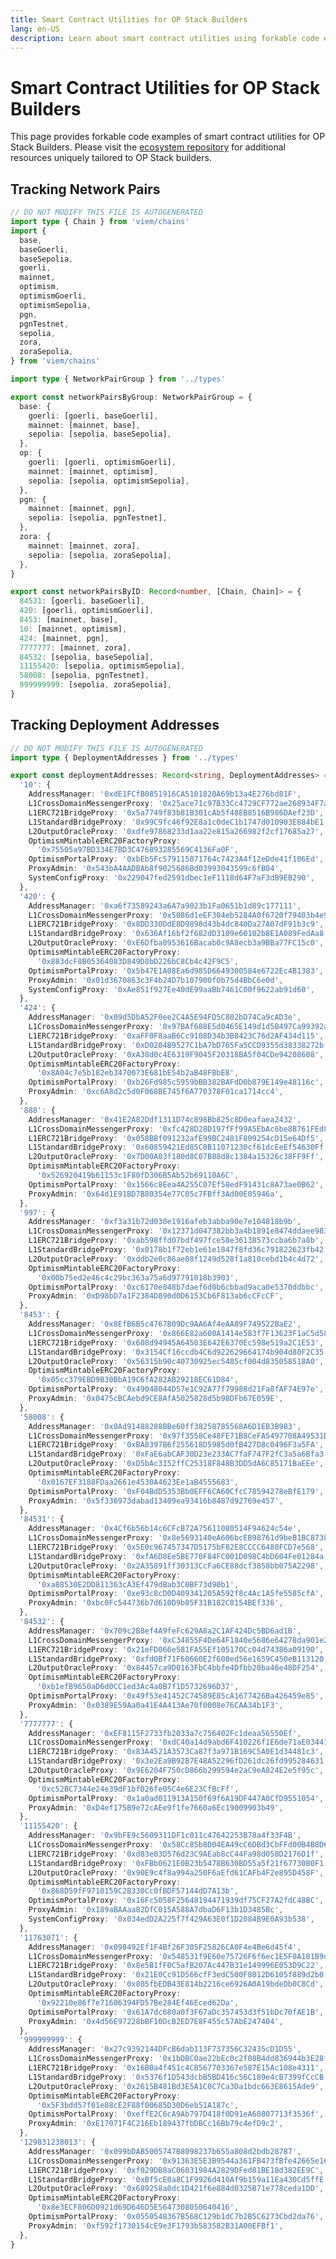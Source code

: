 ```yaml
---
title: Smart Contract Utilities for OP Stack Builders
lang: en-US
description: Learn about smart contract utilities using forkable code examples to help you deploy applications on the OP Stack.
---
```


# Smart Contract Utilities for OP Stack Builders

This page provides forkable code examples of smart contract utilities for OP Stack Builders.
Please visit the [ecosystem repository](https://github.com/ethereum-optimism/ecosystem) for additional resources uniquely tailored to OP Stack builders.

## Tracking Network Pairs

```ts
// DO NOT MODIFY THIS FILE IS AUTOGENERATED
import type { Chain } from 'viem/chains'
import {
  base,
  baseGoerli,
  baseSepolia,
  goerli,
  mainnet,
  optimism,
  optimismGoerli,
  optimismSepolia,
  pgn,
  pgnTestnet,
  sepolia,
  zora,
  zoraSepolia,
} from 'viem/chains'

import type { NetworkPairGroup } from '../types'

export const networkPairsByGroup: NetworkPairGroup = {
  base: {
    goerli: [goerli, baseGoerli],
    mainnet: [mainnet, base],
    sepolia: [sepolia, baseSepolia],
  },
  op: {
    goerli: [goerli, optimismGoerli],
    mainnet: [mainnet, optimism],
    sepolia: [sepolia, optimismSepolia],
  },
  pgn: {
    mainnet: [mainnet, pgn],
    sepolia: [sepolia, pgnTestnet],
  },
  zora: {
    mainnet: [mainnet, zora],
    sepolia: [sepolia, zoraSepolia],
  },
}

export const networkPairsByID: Record<number, [Chain, Chain]> = {
  84531: [goerli, baseGoerli],
  420: [goerli, optimismGoerli],
  8453: [mainnet, base],
  10: [mainnet, optimism],
  424: [mainnet, pgn],
  7777777: [mainnet, zora],
  84532: [sepolia, baseSepolia],
  11155420: [sepolia, optimismSepolia],
  58008: [sepolia, pgnTestnet],
  999999999: [sepolia, zoraSepolia],
}
```

## Tracking Deployment Addresses

```ts
// DO NOT MODIFY THIS FILE IS AUTOGENERATED
import type { DeploymentAddresses } from '../types'

export const deploymentAddresses: Record<string, DeploymentAddresses> = {
  '10': {
    AddressManager: '0xdE1FCfB0851916CA5101820A69b13a4E276bd81F',
    L1CrossDomainMessengerProxy: '0x25ace71c97B33Cc4729CF772ae268934F7ab5fA1',
    L1ERC721BridgeProxy: '0x5a7749f83b81B301cAb5f48EB8516B986DAef23D',
    L1StandardBridgeProxy: '0x99C9fc46f92E8a1c0deC1b1747d010903E884bE1',
    L2OutputOracleProxy: '0xdfe97868233d1aa22e815a266982f2cf17685a27',
    OptimismMintableERC20FactoryProxy:
      '0x75505a97BD334E7BD3C476893285569C4136Fa0F',
    OptimismPortalProxy: '0xbEb5Fc579115071764c7423A4f12eDde41f106Ed',
    ProxyAdmin: '0x543bA4AADBAb8f9025686Bd03993043599c6fB04',
    SystemConfigProxy: '0x229047fed2591dbec1eF1118d64F7aF3dB9EB290',
  },
  '420': {
    AddressManager: '0xa6f73589243a6A7a9023b1Fa0651b1d89c177111',
    L1CrossDomainMessengerProxy: '0x5086d1eEF304eb5284A0f6720f79403b4e9bE294',
    L1ERC721BridgeProxy: '0x8DD330DdE8D9898d43b4dc840Da27A07dF91b3c9',
    L1StandardBridgeProxy: '0x636Af16bf2f682dD3109e60102b8E1A089FedAa8',
    L2OutputOracleProxy: '0xE6Dfba0953616Bacab0c9A8ecb3a9BBa77FC15c0',
    OptimismMintableERC20FactoryProxy:
      '0x883dcF8B05364083D849D8bD226bC8Cb4c42F9C5',
    OptimismPortalProxy: '0x5b47E1A08Ea6d985D6649300584e6722Ec4B1383',
    ProxyAdmin: '0x01d3670863c3F4b24D7b107900f0b75d4BbC6e0d',
    SystemConfigProxy: '0xAe851f927Ee40dE99aaBb7461C00f9622ab91d60',
  },
  '424': {
    AddressManager: '0x09d5DbA52F0ee2C4A5E94FD5C802bD74Ca9cAD3e',
    L1CrossDomainMessengerProxy: '0x97BAf688E5d0465E149d1d5B497Ca99392a6760e',
    L1ERC721BridgeProxy: '0xaFF0F8aaB6Cc9108D34b3B8423C76d2AF434d115',
    L1StandardBridgeProxy: '0xD0204B9527C1bA7bD765Fa5CCD9355d38338272b',
    L2OutputOracleProxy: '0xA38d0c4E6319F9045F20318BA5f04CDe94208608',
    OptimismMintableERC20FactoryProxy:
      '0x8A04c7e5b182eb3470073E681bE54b2aB48FBbE8',
    OptimismPortalProxy: '0xb26Fd985c5959bBB382BAFdD0b879E149e48116c',
    ProxyAdmin: '0xc6A8d2c5d0F068BE745f6A770378F01ca1714cc4',
  },
  '888': {
    AddressManager: '0x41E2A82Ddf1311D74c898Bb825c8D0eafaea2432',
    L1CrossDomainMessengerProxy: '0xfc428D28D197fFf99A5EbAc6be8B761FEd8718Da',
    L1ERC721BridgeProxy: '0x058BBf091232afE99BC2481F809254cD15e64Df5',
    L1StandardBridgeProxy: '0x60859421Ed85C0B11071230cf61dcEeEf54630Ff',
    L2OutputOracleProxy: '0x7D00A03f180d8C07B88d8c1384a15326c38FF9Ff',
    OptimismMintableERC20FactoryProxy:
      '0x526920419b61153c1F80fD306B5Ab52b69110A6C',
    OptimismPortalProxy: '0x1566c8Eea4A255C07Ef58edF91431c8A73ae0B62',
    ProxyAdmin: '0x64d1E91BD7B80354e77C05c7FBff3Ad00E05946a',
  },
  '997': {
    AddressManager: '0xf3a31b72d030e1916afeb3abba90e7e104818b9b',
    L1CrossDomainMessengerProxy: '0x12371d047382bb3a4b1891e8474ddaee983d08ec',
    L1ERC721BridgeProxy: '0xab598ffd07bdf497fce58e36138573ccba6b7a8b',
    L1StandardBridgeProxy: '0x0178b1f72eb1e61e1847f8fd36c791822623fb42',
    L2OutputOracleProxy: '0xddb2e0c86ae08f1249d528f1a810cebd1b4c4d72',
    OptimismMintableERC20FactoryProxy:
      '0x00b75ed2e46c4c29bc363a75a6d97791018b3903',
    OptimismPortalProxy: '0xc6170e048b7daef6d0b6cbbad9aca0e5370ddbbc',
    ProxyAdmin: '0xD98bD7a1F2384D890d0D6153Cb6F813ab6cCFcCF',
  },
  '8453': {
    AddressManager: '0x8EfB6B5c4767B09Dc9AA6Af4eAA89F749522BaE2',
    L1CrossDomainMessengerProxy: '0x866E82a600A1414e583f7F13623F1aC5d58b0Afa',
    L1ERC721BridgeProxy: '0x608d94945A64503E642E6370Ec598e519a2C1E53',
    L1StandardBridgeProxy: '0x3154Cf16ccdb4C6d922629664174b904d80F2C35',
    L2OutputOracleProxy: '0x56315b90c40730925ec5485cf004d835058518A0',
    OptimismMintableERC20FactoryProxy:
      '0x05cc379EBD9B30BbA19C6fA282AB29218EC61D84',
    OptimismPortalProxy: '0x49048044D57e1C92A77f79988d21Fa8fAF74E97e',
    ProxyAdmin: '0x0475cBCAebd9CE8AfA5025828d5b98DFb67E059E',
  },
  '58008': {
    AddressManager: '0x0Ad91488288BBe60ff38258785568A6D1EB3B983',
    L1CrossDomainMessengerProxy: '0x97f3558Ce48FE71B8CeFA5497708A49531D5A8E1',
    L1ERC721BridgeProxy: '0xBA8397B6f255618D5985d0fB427D8c0496F3a5FA',
    L1StandardBridgeProxy: '0xFaE6abCAF30D23e233AC7faF747F2fC3a5a6Bfa3',
    L2OutputOracleProxy: '0xD5bAc3152ffC25318F848B3DD5dA6C85171BaEEe',
    OptimismMintableERC20FactoryProxy:
      '0x0167EF3188FDaa2661e4530A4623Ee1aB4555683',
    OptimismPortalProxy: '0xF04BdD5353Bb0EFF6CA60CfcC78594278eBfE179',
    ProxyAdmin: '0x5f336973dabad13409ea93416b8487d92769e457',
  },
  '84531': {
    AddressManager: '0x4Cf6b56b14c6CFcB72A75611080514F94624c54e',
    L1CrossDomainMessengerProxy: '0x8e5693140eA606bcEB98761d9beB1BC87383706D',
    L1ERC721BridgeProxy: '0x5E0c967457347D5175bF82E8CCCC6480FCD7e568',
    L1StandardBridgeProxy: '0xfA6D8Ee5BE770F84FC001D098C4bD604Fe01284a',
    L2OutputOracleProxy: '0x2A35891ff30313CcFa6CE88dcf3858bb075A2298',
    OptimismMintableERC20FactoryProxy:
      '0xa88530E2DD811363cA3Ef479dBab3C0BF73d90b1',
    OptimismPortalProxy: '0xe93c8cD0D409341205A592f8c4Ac1A5fe5585cfA',
    ProxyAdmin: '0xbc0Fc544736b7d610D9b05F31B182C8154BEf336',
  },
  '84532': {
    AddressManager: '0x709c2B8ef4A9feFc629A8a2C1AF424Dc5BD6ad1B',
    L1CrossDomainMessengerProxy: '0xC34855F4De64F1840e5686e64278da901e261f20',
    L1ERC721BridgeProxy: '0x21eFD066e581FA55Ef105170Cc04d74386a09190',
    L1StandardBridgeProxy: '0xfd0Bf71F60660E2f608ed56e1659C450eB113120',
    L2OutputOracleProxy: '0x84457ca9D0163FbC4bbfe4Dfbb20ba46e48DF254',
    OptimismMintableERC20FactoryProxy:
      '0xb1efB9650aD6d0CC1ed3Ac4a0B7f1D5732696D37',
    OptimismPortalProxy: '0x49f53e41452C74589E85cA1677426Ba426459e85',
    ProxyAdmin: '0x0389E59Aa0a41E4A413Ae70f0008e76CAA34b1F3',
  },
  '7777777': {
    AddressManager: '0xEF8115F2733fb2033a7c756402Fc1deaa56550Ef',
    L1CrossDomainMessengerProxy: '0xdC40a14d9abd6F410226f1E6de71aE03441ca506',
    L1ERC721BridgeProxy: '0x83A4521A3573Ca87f3a971B169C5A0E1d34481c3',
    L1StandardBridgeProxy: '0x3e2Ea9B92B7E48A52296fD261dc26fd995284631',
    L2OutputOracleProxy: '0x9E6204F750cD866b299594e2aC9eA824E2e5f95c',
    OptimismMintableERC20FactoryProxy:
      '0xc52BC7344e24e39dF1bf026fe05C4e6E23CfBcFf',
    OptimismPortalProxy: '0x1a0ad011913A150f69f6A19DF447A0CfD9551054',
    ProxyAdmin: '0xD4ef175B9e72cAEe9f1fe7660a6Ec19009903b49',
  },
  '11155420': {
    AddressManager: '0x9bFE9c5609311DF1c011c47642253B78a4f33F4B',
    L1CrossDomainMessengerProxy: '0x58Cc85b8D04EA49cC6DBd3CbFFd00B4B8D6cb3ef',
    L1ERC721BridgeProxy: '0xd83e03D576d23C9AEab8cC44Fa98d058D2176D1f',
    L1StandardBridgeProxy: '0xFBb0621E0B23b5478B630BD55a5f21f67730B0F1',
    L2OutputOracleProxy: '0x90E9c4f8a994a250F6aEfd61CAFb4F2e895D458F',
    OptimismMintableERC20FactoryProxy:
      '0x868D59fF9710159C2B330Cc0fBDF57144dD7A13b',
    OptimismPortalProxy: '0x16Fc5058F25648194471939df75CF27A2fdC48BC',
    ProxyAdmin: '0x189aBAAaa82DfC015A588A7dbaD6F13b1D3485Bc',
    SystemConfigProxy: '0x034edD2A225f7f429A63E0f1D2084B9E0A93b538',
  },
  '11763071': {
    AddressManager: '0x098492Ef1F4Bf26F305F25826CA0F4e4Be6d45f4',
    L1CrossDomainMessengerProxy: '0x548531f9E60e75726F6f6ec1E5F0A181B9d2c1C0',
    L1ERC721BridgeProxy: '0x8e5B1fF0C5afB207Ac447B31e149996E053D9C22',
    L1StandardBridgeProxy: '0x21E0Cc91D566cfF3edC500F8012D6105f889d2b0',
    L2OutputOracleProxy: '0x805fbEDB43E814b2216ce6926A0A19bdeDb0C8Cd',
    OptimismMintableERC20FactoryProxy:
      '0x92210e86f7e71606394FD57Be284Ef46Eced62Da',
    OptimismPortalProxy: '0x61A7dc680a0f3F67aDc357453d3f51bDc70fAE1B',
    ProxyAdmin: '0x4d56E97228bBF10DcB2ED7E8F455c57AbE247404',
  },
  '999999999': {
    AddressManager: '0x27c9392144DFcB6dab113F737356C32435cD1D55',
    L1CrossDomainMessengerProxy: '0x1bDBC0ae22bEc0c2f08B4dd836944b3E28fe9b7A',
    L1ERC721BridgeProxy: '0x16B0a4f451c4CB567703367e587E15Ac108e4311',
    L1StandardBridgeProxy: '0x5376f1D543dcbB5BD416c56C189e4cB7399fCcCB',
    L2OutputOracleProxy: '0x2615B481Bd3E5A1C0C7Ca3Da1bdc663E8615Ade9',
    OptimismMintableERC20FactoryProxy:
      '0x5F3bdd57f01e88cE2F88f00685D30D6eb51A187c',
    OptimismPortalProxy: '0xeffE2C6cA9Ab797D418f0D91eA60807713f3536f',
    ProxyAdmin: '0xE17071F4C216Eb189437fbDBCc16Bb79c4efD9c2',
  },
  '129831238013': {
    AddressManager: '0x099bDAB5005747B8098237b655a808d2bdb28787',
    L1CrossDomainMessengerProxy: '0x91363E5E3B9544a361FB473fBfe42665e16aa436',
    L1ERC721BridgeProxy: '0xf029DB8aC06031984A2829DFed81BE18d382EE9C',
    L1StandardBridgeProxy: '0xBf5cE0a8C1F9926d410Af9b159a11Ea430Cd5ffE',
    L2OutputOracleProxy: '0x689258a0dc1D421f6e884d0325B71e778ceda1DD',
    OptimismMintableERC20FactoryProxy:
      '0x8e3ECF806D0921d69D646D5E5647308050640416',
    OptimismPortalProxy: '0x0550548367B568C129b1dC7b2B5C6273Cbd2da76',
    ProxyAdmin: '0xf592f1730154cE9e3F1793b583582B31A00EFBf1',
  },
}
```
